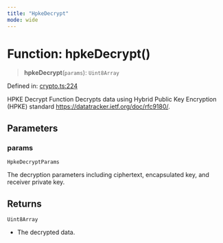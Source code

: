 ```yaml
---
title: "HpkeDecrypt"
mode: wide
---
```

  
# Function: hpkeDecrypt()

> **hpkeDecrypt**(`params`): `Uint8Array`

Defined in: [crypto.ts:224](https://github.com/tkhq/sdk/blob/ee72856c3f450731d7501ab05001215768b71500/packages/crypto/src/crypto.ts#L224)

HPKE Decrypt Function
Decrypts data using Hybrid Public Key Encryption (HPKE) standard https://datatracker.ietf.org/doc/rfc9180/.

## Parameters

### params

`HpkeDecryptParams`

The decryption parameters including ciphertext, encapsulated key, and receiver private key.

## Returns

`Uint8Array`

- The decrypted data.

